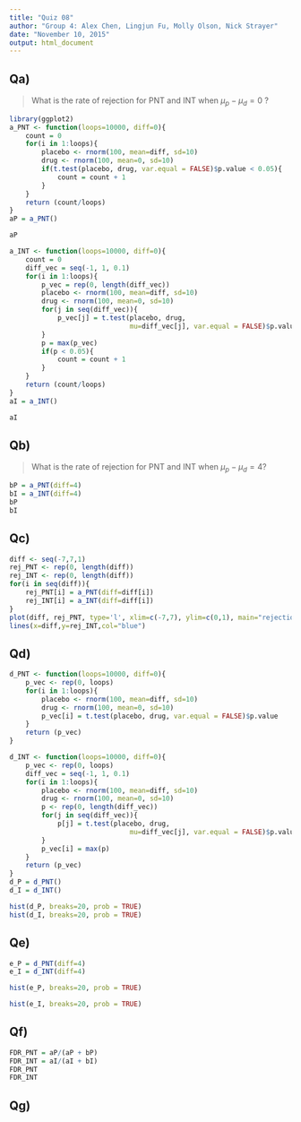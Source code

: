 ```yaml
---
title: "Quiz 08"
author: "Group 4: Alex Chen, Lingjun Fu, Molly Olson, Nick Strayer"
date: "November 10, 2015"
output: html_document
---
```

 
## Qa)
> What is the rate of rejection for PNT and INT when $\mu_p - \mu_d = 0$ ?

```r
library(ggplot2)
a_PNT <- function(loops=10000, diff=0){
    count = 0
    for(i in 1:loops){
        placebo <- rnorm(100, mean=diff, sd=10)
        drug <- rnorm(100, mean=0, sd=10)
        if(t.test(placebo, drug, var.equal = FALSE)$p.value < 0.05){
            count = count + 1
        }
    }
    return (count/loops)
}
aP = a_PNT()

aP

a_INT <- function(loops=10000, diff=0){
    count = 0
    diff_vec = seq(-1, 1, 0.1)    
    for(i in 1:loops){
        p_vec = rep(0, length(diff_vec))
        placebo <- rnorm(100, mean=diff, sd=10)
        drug <- rnorm(100, mean=0, sd=10)
        for(j in seq(diff_vec)){  
            p_vec[j] = t.test(placebo, drug,
                              mu=diff_vec[j], var.equal = FALSE)$p.value         
        }
        p = max(p_vec)
        if(p < 0.05){
            count = count + 1
        }
    }
    return (count/loops)
}
aI = a_INT()

aI
```

## Qb)
> What is the rate of rejection for PNT and INT when $\mu_p - \mu_d = 4$?

```r
bP = a_PNT(diff=4)
bI = a_INT(diff=4)
bP
bI
```


## Qc)

```r
diff <- seq(-7,7,1)
rej_PNT <- rep(0, length(diff))
rej_INT <- rep(0, length(diff))
for(i in seq(diff)){
    rej_PNT[i] = a_PNT(diff=diff[i])
    rej_INT[i] = a_INT(diff=diff[i])
}
plot(diff, rej_PNT, type='l', xlim=c(-7,7), ylim=c(0,1), main="rejection rate", xlab="true difference", ylab="rejection rate")
lines(x=diff,y=rej_INT,col="blue")
```

## Qd)

```r
d_PNT <- function(loops=10000, diff=0){
    p_vec <- rep(0, loops)
    for(i in 1:loops){
        placebo <- rnorm(100, mean=diff, sd=10)
        drug <- rnorm(100, mean=0, sd=10)
        p_vec[i] = t.test(placebo, drug, var.equal = FALSE)$p.value
    }
    return (p_vec)
}

d_INT <- function(loops=10000, diff=0){
    p_vec <- rep(0, loops)
    diff_vec = seq(-1, 1, 0.1)    
    for(i in 1:loops){
        placebo <- rnorm(100, mean=diff, sd=10)
        drug <- rnorm(100, mean=0, sd=10)
        p <- rep(0, length(diff_vec))
        for(j in seq(diff_vec)){  
            p[j] = t.test(placebo, drug,
                              mu=diff_vec[j], var.equal = FALSE)$p.value         
        }
        p_vec[i] = max(p)
    }
    return (p_vec)
}
d_P = d_PNT()
d_I = d_INT()

hist(d_P, breaks=20, prob = TRUE)
hist(d_I, breaks=20, prob = TRUE)


```

## Qe)

```r
e_P = d_PNT(diff=4)
e_I = d_INT(diff=4)

hist(e_P, breaks=20, prob = TRUE)

hist(e_I, breaks=20, prob = TRUE)

```

## Qf)

```r
FDR_PNT = aP/(aP + bP)
FDR_INT = aI/(aI + bI)
FDR_PNT
FDR_INT
```

## Qg)
